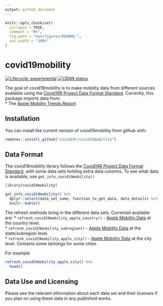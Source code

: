 ```yaml
---
output: github_document
---
```


<!-- README.md is generated from README.Rmd. Please edit that file -->

```r
knitr::opts_chunk$set(
  collapse = TRUE,
  comment = "#>",
  fig.path = "man/figures/README-",
  out.width = "100%"
)
```

# covid19mobility

<!-- badges: start -->
[![Lifecycle: experimental](https://img.shields.io/badge/lifecycle-experimental-orange.svg)](https://www.tidyverse.org/lifecycle/#experimental)
[![CRAN status](https://www.r-pkg.org/badges/version/covid19mobility)](https://CRAN.R-project.org/package=covid19mobility)
<!-- badges: end -->

The goal of covid19mobility is to make  mobility data from different sources available using the [Covid19R Project Data Format Standard](https://covid19r.github.io/documentation/data-format-standard.html). Currently, this package imports data from:
\
* The [Apple Mobility Trends Report](https://www.apple.com/covid19/mobility)

## Installation
<!--
You can install the released version of covid19mobility from [CRAN](https://CRAN.R-project.org) with:

``` r
install.packages("covid19mobility")
```
-->

You can install the current version of covid19mobility from github with:
```r
remotes::install_github("covid19r/covid19mobility")
```

## Data Format

The covid19mobility library follows the [Covid19R Project Data Format Standard](https://covid19r.github.io/documentation/data-format-standard.html), with some data sets holding extra data columns. To see what data is available, use `get_info_covid19mobility()`

```r
library(covid19mobility)

get_info_covid19mobility() %>%
  dplyr::select(data_set_name, function_to_get_data, data_details) %>%
  knitr::kable()
```

The refresh methods bring in the different data sets. Currentail available are:
* `refresh_covid19mobility_apple_country()` - [Apple Mobility Data](https://www.apple.com/covid19/mobility) at the country level.  
* `refresh_covid19mobility_subregion()` - [Apple Mobility Data](https://www.apple.com/covid19/mobility) at the state/subregion level.  
* `refresh_covid19mobility_apple_city()` - [Apple Mobility Data](https://www.apple.com/covid19/mobility) at the city level. Contains some lat/longs for some cities.

For example

```r
refresh_covid19mobility_apple_city() %>%
  head()
```

## Data Use and Licensing

Please see the relevant information about each data set and their licenses if you plan on using these data in any published works.

